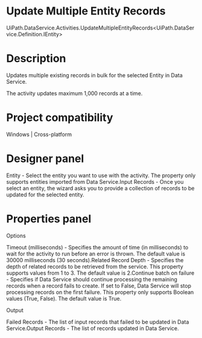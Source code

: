 ﻿# Update Multiple Entity Records

UiPath.DataService.Activities.UpdateMultipleEntityRecords<UiPath.DataService.Definition.IEntity>

# Description

Updates multiple existing records in bulk for the selected Entity in Data Service.

The activity updates maximum 1,000 records at a time.

# Project compatibility

Windows | Cross-platform

# Designer panel

Entity - Select the entity you want to use with the activity. The property only supports entities imported from Data Service.Input Records - Once you select an entity, the wizard asks you to provide a collection of records to be updated for the selected entity.

# Properties panel

Options

Timeout (milliseconds) - Specifies the amount of time (in milliseconds) to wait for the activity to run before an error is thrown. The default value is 30000 milliseconds (30 seconds).Related Record Depth - Specifies the depth of related records to be retrieved from the service. This property supports values from 1 to 3. The default value is 2.Continue batch on failure - Specifies if Data Service should continue processing the remaining records when a record fails to create. If set to False, Data Service will stop processing records on the first failure. This property only supports Boolean values (True, False). The default value is True.

Output

Failed Records - The list of input records that failed to be updated in Data Service.Output Records - The list of records updated in Data Service.

